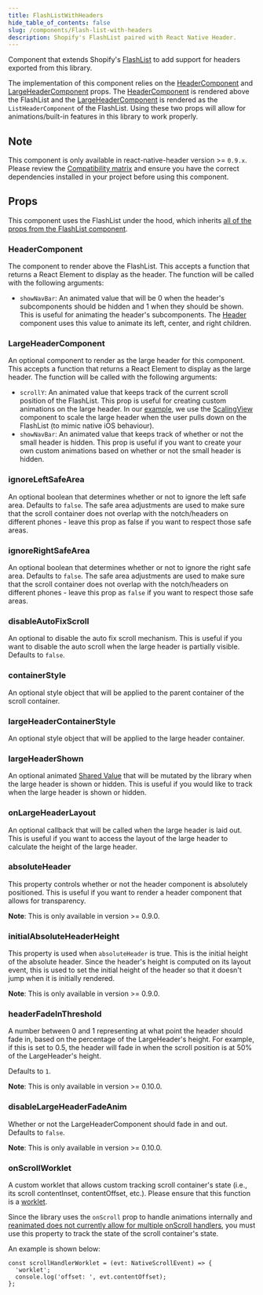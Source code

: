 ```yaml
---
title: FlashListWithHeaders
hide_table_of_contents: false
slug: /components/Flash-list-with-headers
description: Shopify's FlashList paired with React Native Header.
---
```


Component that extends Shopify's [FlashList](https://shopify.github.io/flash-list/docs/) to add support for
headers exported from this library.

The implementation of this component relies on the [HeaderComponent](/docs/components/flash-list-with-headers#headercomponent)
and [LargeHeaderComponent](/docs/components/flash-list-with-headers#largeheadercomponent) props.
The [HeaderComponent](/docs/components/flash-list-with-headers#headercomponent) is rendered above
the FlashList and the [LargeHeaderComponent](/docs/components/flash-list-with-headers#largeheadercomponent)
is rendered as the `ListHeaderComponent` of the FlashList. Using these two props will allow for
animations/built-in features in this library to work properly.

## Note

This component is only available in react-native-header version >= `0.9.x`. Please review the [Compatibility matrix](/docs/getting-started#compatibility) and ensure
you have the correct dependencies installed in your project before using this component.

## Props

This component uses the FlashList under the hood, which inherits [all of the props
from the FlashList component](https://shopify.github.io/flash-list/docs/usage).

### HeaderComponent

The component to render above the FlashList. This accepts a function that returns a React Element
to display as the header. The function will be called with the following arguments:

- `showNavBar`: An animated value that will be 0 when the header's subcomponents should be hidden
  and 1 when they should be shown. This is useful for animating the header's subcomponents. The
  [Header](/docs/components/header) component uses this value to animate its left, center, and
  right children.

### LargeHeaderComponent

An optional component to render as the large header for this component. This accepts a function
that returns a React Element to display as the large header. The function will be called with the
following arguments:

- `scrollY`: An animated value that keeps track of the current scroll position of the FlashList.
  This prop is useful for creating custom animations on the large header. In our [example](/docs/example),
  we use the [ScalingView](/docs/components/scaling-view) component to scale the large header
  when the user pulls down on the FlashList (to mimic native iOS behaviour).
- `showNavBar`: An animated value that keeps track of whether or not the small header is hidden.
  This prop is useful if you want to create your own custom animations based on whether or not the
  small header is hidden.

### ignoreLeftSafeArea

An optional boolean that determines whether or not to ignore the left safe area. Defaults to
`false`. The safe area adjustments are used to make sure that the scroll container does not
overlap with the notch/headers on different phones - leave this prop as false if you want to
respect those safe areas.

### ignoreRightSafeArea

An optional boolean that determines whether or not to ignore the right safe area. Defaults to
`false`. The safe area adjustments are used to make sure that the scroll container does not
overlap with the notch/headers on different phones - leave this prop as `false` if you want to
respect those safe areas.

### disableAutoFixScroll

An optional to disable the auto fix scroll mechanism. This is useful if you want to disable the
auto scroll when the large header is partially visible. Defaults to `false`.

### containerStyle

An optional style object that will be applied to the parent container of the scroll container.

### largeHeaderContainerStyle

An optional style object that will be applied to the large header container.

### largeHeaderShown

An optional animated [Shared Value](https://docs.swmansion.com/react-native-reanimated/docs/fundamentals/shared-values/)
that will be mutated by the library when the large header is shown or hidden. This is useful if you
would like to track when the large header is shown or hidden.

### onLargeHeaderLayout

An optional callback that will be called when the large header is laid out. This is useful if you
want to access the layout of the large header to calculate the height of the large header.

### absoluteHeader

This property controls whether or not the header component is absolutely positioned. This is useful
if you want to render a header component that allows for transparency.

**Note**: This is only available in version >= 0.9.0.

### initialAbsoluteHeaderHeight

This property is used when `absoluteHeader` is true. This is the initial height of the
absolute header. Since the header's height is computed on its layout event, this is used
to set the initial height of the header so that it doesn't jump when it is initially rendered.

**Note**: This is only available in version >= 0.9.0.

### headerFadeInThreshold

A number between 0 and 1 representing at what point the header should fade in,
based on the percentage of the LargeHeader's height. For example, if this is set to 0.5,
the header will fade in when the scroll position is at 50% of the LargeHeader's height.

Defaults to `1`.

**Note**: This is only available in version >= 0.10.0.

### disableLargeHeaderFadeAnim

Whether or not the LargeHeaderComponent should fade in and out. Defaults to `false`.

**Note**: This is only available in version >= 0.10.0.

### onScrollWorklet

A custom worklet that allows custom tracking scroll container's
state (i.e., its scroll contentInset, contentOffset, etc.). Please
ensure that this function is a [worklet](https://docs.swmansion.com/react-native-reanimated/docs/2.x/fundamentals/worklets/).

Since the library uses the `onScroll` prop to handle animations internally and [reanimated
does not currently allow for multiple onScroll handlers](https://github.com/software-mansion/react-native-reanimated/discussions/1763),
you must use this property to track the state of the scroll container's state.

An example is shown below:

```tsx
const scrollHandlerWorklet = (evt: NativeScrollEvent) => {
  'worklet';
  console.log('offset: ', evt.contentOffset);
};
```
